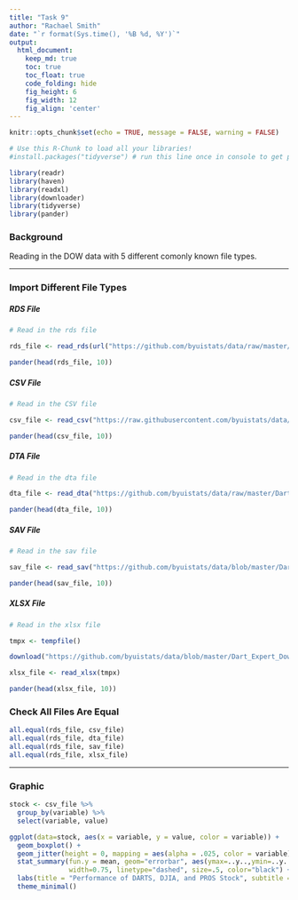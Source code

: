```yaml
---
title: "Task 9"
author: "Rachael Smith"
date: "`r format(Sys.time(), '%B %d, %Y')`"
output:
  html_document:  
    keep_md: true
    toc: true
    toc_float: true
    code_folding: hide
    fig_height: 6
    fig_width: 12
    fig_align: 'center'
---
```


```r
knitr::opts_chunk$set(echo = TRUE, message = FALSE, warning = FALSE)
```

```r
# Use this R-Chunk to load all your libraries!
#install.packages("tidyverse") # run this line once in console to get package

library(readr)
library(haven)
library(readxl)
library(downloader)
library(tidyverse)
library(pander)

```


### Background

Reading in the DOW data with 5 different comonly known file types.

-----


### Import Different File Types

##### RDS File

```r
# Read in the rds file

rds_file <- read_rds(url("https://github.com/byuistats/data/raw/master/Dart_Expert_Dow_6month_anova/Dart_Expert_Dow_6month_anova.RDS"))

pander(head(rds_file, 10))
```

##### CSV File

```r
# Read in the CSV file

csv_file <- read_csv("https://raw.githubusercontent.com/byuistats/data/master/Dart_Expert_Dow_6month_anova/Dart_Expert_Dow_6month_anova.csv")

pander(head(csv_file, 10))
```

##### DTA File

```r
# Read in the dta file

dta_file <- read_dta("https://github.com/byuistats/data/raw/master/Dart_Expert_Dow_6month_anova/Dart_Expert_Dow_6month_anova.dta")

pander(head(dta_file, 10))
```

##### SAV File

```r
# Read in the sav file

sav_file <- read_sav("https://github.com/byuistats/data/blob/master/Dart_Expert_Dow_6month_anova/Dart_Expert_Dow_6month_anova.sav?raw=true")

pander(head(sav_file, 10))
```

##### XLSX File

```r
# Read in the xlsx file

tmpx <- tempfile()

download("https://github.com/byuistats/data/blob/master/Dart_Expert_Dow_6month_anova/Dart_Expert_Dow_6month_anova.xlsx?raw=true", tmpx, mode = "wb")

xlsx_file <- read_xlsx(tmpx)

pander(head(xlsx_file, 10))
```

### Check All Files Are Equal

```r
all.equal(rds_file, csv_file)
all.equal(rds_file, dta_file)
all.equal(rds_file, sav_file)
all.equal(rds_file, xlsx_file)

```

-----

### Graphic

```r
stock <- csv_file %>%
  group_by(variable) %>% 
  select(variable, value)

ggplot(data=stock, aes(x = variable, y = value, color = variable)) +
  geom_boxplot() +
  geom_jitter(height = 0, mapping = aes(alpha = .025, color = variable)) +
  stat_summary(fun.y = mean, geom="errorbar", aes(ymax=..y..,ymin=..y.., group = factor(variable)), 
               width=0.75, linetype="dashed", size=.5, color="black") +
  labs(title = "Performance of DARTS, DJIA, and PROS Stock", subtitle = "From 1990 -1997", x = "Stock Variables", y = "Stock Value", caption = "Black Dashed Line = Mean") +
  theme_minimal()
```

